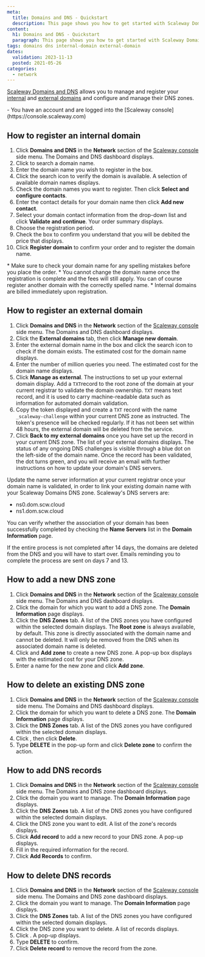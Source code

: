 ```yaml
---
meta:
  title: Domains and DNS - Quickstart
  description: This page shows you how to get started with Scaleway Domains and DNS.
content:
  h1: Domains and DNS - Quickstart
  paragraph: This page shows you how to get started with Scaleway Domains and DNS.
tags: domains dns internal-domain external-domain
dates:
  validation: 2023-11-13
  posted: 2021-05-26
categories:
  - network
---
```


[Scaleway Domains and DNS](https://www.scaleway.com/en/dns/) allows you to manage and register your [internal](/network/domains-and-dns/concepts/#internal-domain) and [external domains](/network/domains-and-dns/concepts/#external-domain) and configure and manage their DNS zones.

<Macro id="iam-requirements" />

<Message type="requirement">
  - You have an account and are logged into the [Scaleway console](https://console.scaleway.com)
</Message>

## How to register an internal domain

1. Click **Domains and DNS** in the **Network** section of the [Scaleway console](https://console.scaleway.com) side menu. The Domains and DNS dashboard displays.
2. Click <Icon name="plus" /> to search a domain name.
3. Enter the domain name you wish to register in the box.
4. Click the search icon to verify the domain is available. A selection of available domain names displays.
5. Check the domain names you want to register. Then click **Select and configure contacts**.
6. Enter the contact details for your domain name then click **Add new contact**.
7. Select your domain contact information from the drop-down list and click **Validate and continue**. Your order summary displays.
8. Choose the registration period.
9. Check the box to confirm you understand that you will be debited the price that displays.
10. Click **Register domain** to confirm your order and to register the domain name.

<Message type="important">
  * Make sure to check your domain name for any spelling mistakes before you place the order.
  * You cannot change the domain name once the registration is complete and the fees will still apply. You can of course register another domain with the correctly spelled name.
  * Internal domains are billed immediately upon registration.
</Message>

## How to register an external domain

1. Click **Domains and DNS** in the **Network** section of the [Scaleway console](https://console.scaleway.com) side menu. The Domains and DNS dashboard displays.
2. Click the **External domains** tab, then click <Icon name="plus" /> **Manage new domain**.
3. Enter the external domain name in the box and click the search icon to check if the domain exists. The estimated cost for the domain name displays.
4. Enter the number of million queries you need. The estimated cost for the domain name displays.
5. Click **Manage as external**. The instructions to set up your external domain display. Add a `TXT`record to the root zone of the domain at your current registrar to validate the domain ownership.
    <Message type="note">
      `TXT` means text record, and it is used to carry machine-readable data such as information for automated domain validation.
    </Message>
6.  Copy the token displayed and create a `TXT` record with the name `_scaleway-challenge` within your current DNS zone as instructed.
    <Message type="important">
      The token's presence will be checked regularly. If it has not been set within 48 hours, the external domain will be deleted from the service.
    </Message>
7. Click **Back to my external domains** once you have set up the record in your current DNS zone. The list of your external domains displays.
The status of any ongoing DNS challenges is visible through a blue dot on the left-side of the domain name.
Once the record has been validated, the dot turns green, and you will receive an email with further instructions on how to update your domain's DNS servers.

Update the name server information at your current registrar once your domain name is validated, in order to link your existing domain name with your Scaleway Domains DNS zone.
<Message type="note">
  Scaleway's DNS servers are:
  * ns0.dom.scw.cloud
  * ns1.dom.scw.cloud
</Message>

You can verify whether the association of your domain has been successfully completed by checking the **Name Servers** list in the **Domain Information** page.

<Message type="important">
  If the entire process is not completed after 14 days, the domains are deleted from the DNS and you will have to start over. Emails reminding you to complete the process are sent on days 7 and 13.
</Message>


## How to add a new DNS zone

1. Click **Domains and DNS** in the **Network** section of the [Scaleway console](https://console.scaleway.com) side menu. The Domains and DNS dashboard displays.
2. Click the domain for which you want to add a DNS zone. The **Domain Information** page displays.
3. Click the **DNS Zones** tab. A list of the DNS zones you have configured within the selected domain displays.
    <Message type="note">
      The **Root zone** is always available, by default. This zone is directly associated with the domain name and cannot be deleted. It will only be removed from the DNS when its associated domain name is deleted.
    </Message>
4. Click <Icon name="plus" /> and **Add zone** to create a new DNS zone. A pop-up box displays with the estimated cost for your DNS zone.
5. Enter a name for the new zone and click **Add zone**.

## How to delete an existing DNS zone

1. Click **Domains and DNS** in the **Network** section of the [Scaleway console](https://console.scaleway.com) side menu. The Domains and DNS dashboard displays.
2. Click the domain for which you want to delete a DNS zone. The **Domain Information** page displays.
3. Click the **DNS Zones** tab. A list of the DNS zones you have configured within the selected domain displays.
4. Click <Icon name="more" />, then click **Delete**.
5. Type **DELETE** in the pop-up form and click **Delete zone** to confirm the action.


## How to add DNS records

1. Click **Domains and DNS** in the **Network** section of the [Scaleway console](https://console.scaleway.com) side menu. The Domains and DNS zone dashboard displays.
2. Click the domain you want to manage. The **Domain Information** page displays.
3. Click the **DNS Zones** tab. A list of the DNS zones you have configured within the selected domain displays.
4. Click the DNS zone you want to edit. A list of the zone's records displays.
5. Click <Icon name="plus" /> **Add record** to add a new record to your DNS zone. A pop-up displays.
6. Fill in the required information for the record.
7. Click **Add Records** to confirm.

## How to delete DNS records


1. Click **Domains and DNS** in the **Network** section of the [Scaleway console](https://console.scaleway.com) side menu. The Domains and DNS zone dashboard displays.
2. Click the domain you want to manage. The **Domain Information** page displays.
3. Click the **DNS Zones** tab. A list of the DNS zones you have configured within the selected domain displays.
4. Click the DNS zone you want to delete. A list of records displays.
5. Click <Icon name="delete" />. A pop-up displays.
6. Type **DELETE** to confirm.
7. Click **Delete record** to remove the record from the zone.


